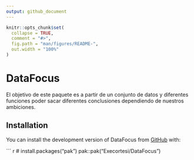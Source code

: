 ```yaml
---
output: github_document
---
```


<!-- README.md is generated from README.Rmd. Please edit that file -->

```r
knitr::opts_chunk$set(
  collapse = TRUE,
  comment = "#>",
  fig.path = "man/figures/README-",
  out.width = "100%"
)
```

# DataFocus

<!-- badges: start -->

<!-- badges: end -->

El objetivo de este paquete es a partir de un conjunto de datos y diferentes funciones poder sacar diferentes conclusiones dependiendo de nuestros ambiciones.

## Installation

You can install the development version of DataFocus from [GitHub](https://github.com/) with:

\`\`\` r \# install.packages("pak") pak::pak("Execortesi/DataFocus")


